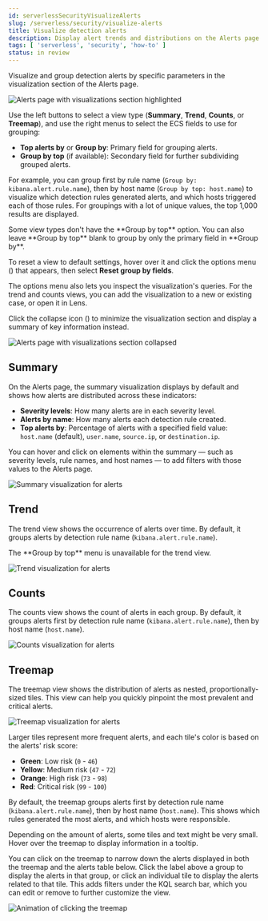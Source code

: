 ```yaml
---
id: serverlessSecurityVisualizeAlerts
slug: /serverless/security/visualize-alerts
title: Visualize detection alerts
description: Display alert trends and distributions on the Alerts page.
tags: [ 'serverless', 'security', 'how-to' ]
status: in review
---
```



<InReview />

<div id="visualize-alerts"></div>

Visualize and group detection alerts by specific parameters in the visualization section of the Alerts page. 

![Alerts page with visualizations section highlighted](../images/visualize-alerts/-detections-alert-page-visualizations.png)

Use the left buttons to select a view type (**Summary**, **Trend**, **Counts**, or **Treemap**), and use the right menus to select the ECS fields to use for grouping: 

* **Top alerts by** or **Group by**: Primary field for grouping alerts.
* **Group by top** (if available): Secondary field for further subdividing grouped alerts.

For example, you can group first by rule name (`Group by: kibana.alert.rule.name`), then by host name (`Group by top: host.name`) to visualize which detection rules generated alerts, and which hosts triggered each of those rules. For groupings with a lot of unique values, the top 1,000 results are displayed.

<DocCallOut title="Note">
Some view types don't have the **Group by top** option. You can also leave **Group by top** blank to group by only the primary field in **Group by**.
</DocCallOut>

To reset a view to default settings, hover over it and click the options menu (<DocIcon type="boxesHorizontal" title="More actions" />) that appears, then select **Reset group by fields**. 

<DocCallOut title="Tip">
The options menu also lets you inspect the visualization's queries. For the trend and counts views, you can add the visualization to a new or existing case, or open it in Lens.
</DocCallOut>

Click the collapse icon (<DocIcon type="arrowDown" title="Markdown" />) to minimize the visualization section and display a summary of key information instead.

![Alerts page with visualizations section collapsed](../images/visualize-alerts/-detections-alert-page-viz-collapsed.png)

## Summary

On the Alerts page, the summary visualization displays by default and shows how alerts are distributed across these indicators:

* **Severity levels**: How many alerts are in each severity level.
* **Alerts by name**: How many alerts each detection rule created.
* **Top alerts by**: Percentage of alerts with a specified field value: `host.name` (default), `user.name`, `source.ip`, or `destination.ip`.

You can hover and click on elements within the summary — such as severity levels, rule names, and host names — to add filters with those values to the Alerts page.

![Summary visualization for alerts](../images/visualize-alerts/-detections-alerts-viz-summary.png)

## Trend
The trend view shows the occurrence of alerts over time. By default, it groups alerts by detection rule name (`kibana.alert.rule.name`).

<DocCallOut title="Note">
The **Group by top** menu is unavailable for the trend view.
</DocCallOut>

![Trend visualization for alerts](../images/visualize-alerts/-detections-alerts-viz-trend.png)

## Counts
The counts view shows the count of alerts in each group. By default, it groups alerts first by detection rule name (`kibana.alert.rule.name`), then by host name (`host.name`).

![Counts visualization for alerts](../images/visualize-alerts/-detections-alerts-viz-counts.png)

## Treemap
The treemap view shows the distribution of alerts as nested, proportionally-sized tiles. This view can help you quickly pinpoint the most prevalent and critical alerts.

![Treemap visualization for alerts](../images/visualize-alerts/-detections-alerts-viz-treemap.png)

Larger tiles represent more frequent alerts, and each tile's color is based on the alerts' risk score:

* **Green**: Low risk (`0` - `46`)
* **Yellow**: Medium risk (`47` - `72`)
* **Orange**: High risk (`73` - `98`)
* **Red**: Critical risk (`99` - `100`)

By default, the treemap groups alerts first by detection rule name (`kibana.alert.rule.name`), then by host name (`host.name`). This shows which rules generated the most alerts, and which hosts were responsible.

<DocCallOut title="Note">
Depending on the amount of alerts, some tiles and text might be very small. Hover over the treemap to display information in a tooltip.
</DocCallOut>

You can click on the treemap to narrow down the alerts displayed in both the treemap and the alerts table below. Click the label above a group to display the alerts in that group, or click an individual tile to display the alerts related to that tile. This adds filters under the KQL search bar, which you can edit or remove to further customize the view.

![Animation of clicking the treemap](../images/visualize-alerts/-detections-treemap-click.gif)
